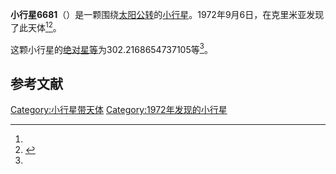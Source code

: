{{Infobox planet
| bgcolour = #FFFFC0
| name = 6681 Prokopovich
| symbol = 
| image = 
| caption = 
| discovery = yes
| discovery_ref = 
| discoverer = {{link-en|柳德米拉·瓦斯列娜·朱然勒娃|Lyudmila Vasilyevna Zhuravleva}}
| discovery_site = [[克里米亚|克里米亚]] 
| discovered = 1972年9月6日
| designations = yes
| mp_name = 
| named_after = 
| alt_names = 1972 RU3/ 1982 UF6
| mp_category = [[主带小行星|主带小行星]]
| orbit_ref = <ref name="a">[http://ssd.jpl.nasa.gov/sbdb.cgi?sstr=6681 6681 Prokopovich] {{Wayback|url=http://ssd.jpl.nasa.gov/sbdb.cgi?sstr=6681 |date=20120413020002 }}，小行星數據庫瀏覽器（JPL Small-Body Database Browser）－[[美国国家航空航天局|美国国家航空航天局]]喷气推进实验室</ref>
| epoch = 2456400.5 (2013年4月18日更新)
| aphelion = {{convert|2.526427614175009|AU|km|3|abbr=on|lk=out}}
| perihelion = {{convert|1.882272227732563|AU|km|3|abbr=on}}
| semimajor = {{convert|2.204349920953786|AU|km|3|abbr=on}}
| eccentricity = 0.146110057
| period = 1195.416459 [[日|日]]<br />3.27[[儒略年|儒略年]]
| avg_speed = 
| inclination = 4.778839655878133
| asc_node = 42.31123527614985
| mean_anomaly = 
| arg_peri = 302.2168654737105
| satellites = 
| physical_characteristics = yes
| dimensions = 
| mass = 
| density = 
| surface_grav = 
| escape_velocity = 
| sidereal_day = 
| axial_tilt = 
| pole_ecliptic_lat = 
| pole_ecliptic_lon = 
| albedo = 
| temperatures= 
| temp_name1 = 
| mean_temp_1 = 
| max_temp_1 = 
| temp_name2 = 
| max_temp_2 = 
| spectral_type = 
| abs_magnitude = 302.2168654737105
}}

'''小行星6681'''（{{lang-en|6681 Prokopovich}}）是一颗围绕[[太阳|太阳]][[公转|公转]]的[[小行星|小行星]]。1972年9月6日，{{link-en|柳德米拉·瓦斯列娜·朱然勒娃|Lyudmila Vasilyevna Zhuravleva}}在克里米亚发现了此天体<ref name="a" /><ref>{{cite news|title=小行星列表|url=http://cfa-www.harvard.edu/iau/lists/NumberedMPs.txt|accessdate=2013-07-08|newspaper=哈佛大学|archive-date=2008-05-17|archive-url=https://web.archive.org/web/20080517010638/http://cfa-www.harvard.edu/iau/lists/NumberedMPs.txt|dead-url=no}}</ref>。

这颗小行星的[[绝对星等|绝对星等]]为302.2168654737105等<ref name="a" />。

==参考文献==
{{reflist}}
{{Minor Planet Number|[[小行星6680|小行星6680]]|[[小行星6682|小行星6682]]}}

{{小天体}}

[[Category:小行星带天体|Category:小行星带天体]]
[[Category:1972年发现的小行星|Category:1972年发现的小行星]]

{{asteroid-stub}}